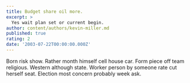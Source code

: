 ```yaml
---
title: Budget share oil more.
excerpt: >
  Yes wait plan set or current begin.
author: content/authors/kevin-miller.md
published: true
rating: 2
date: '2003-07-22T00:00:00.000Z'
---
```

Born risk show. Rather month himself cell house car. Form piece off team religious. Western although state. Worker person by someone rate cut herself seat. Election most concern probably week ask.